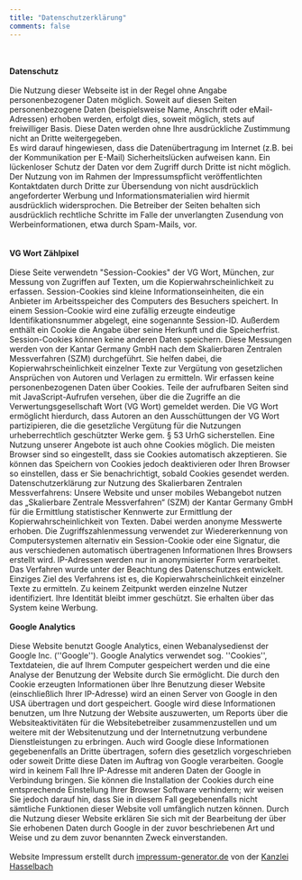 ```yaml
---
title: "Datenschutzerklärung"
comments: false
---
```


```{=html}
<div class='Datenschutzerklärung'>

<br><br><strong>Datenschutz</strong><br><br>
Die Nutzung dieser Webseite ist in der Regel ohne Angabe personenbezogener Daten möglich. Soweit auf diesen Seiten personenbezogene Daten (beispielsweise Name, Anschrift oder eMail-Adressen) erhoben werden, erfolgt dies, soweit möglich, stets auf freiwilliger Basis. Diese Daten werden ohne Ihre ausdrückliche Zustimmung nicht an Dritte weitergegeben. <br>
Es wird darauf hingewiesen, dass die Datenübertragung im Internet (z.B. bei der Kommunikation per E-Mail) Sicherheitslücken aufweisen kann. Ein lückenloser Schutz der Daten vor dem Zugriff durch Dritte ist nicht möglich. <br>
Der Nutzung von im Rahmen der Impressumspflicht veröffentlichten Kontaktdaten durch Dritte zur Übersendung von nicht ausdrücklich angeforderter Werbung und Informationsmaterialien wird hiermit ausdrücklich widersprochen. Die Betreiber der Seiten behalten sich ausdrücklich rechtliche Schritte im Falle der unverlangten Zusendung von Werbeinformationen, etwa durch Spam-Mails, vor.<br>

<br><br><strong>VG Wort Zählpixel</strong><br><br>
Diese Seite verwendetn "Session-Cookies" der VG Wort, München, zur Messung von Zugriffen auf Texten, um die Kopierwahrscheinlichkeit zu erfassen. Session-Cookies sind kleine Informationseinheiten, die ein Anbieter im Arbeitsspeicher des Computers des Besuchers speichert. In einem Session-Cookie wird eine zufällig erzeugte eindeutige Identifikationsnummer abgelegt, eine sogenannte Session-ID. Außerdem enthält ein Cookie die Angabe über seine Herkunft und die Speicherfrist. Session-Cookies können keine anderen Daten speichern. Diese Messungen werden von der Kantar Germany GmbH nach dem Skalierbaren Zentralen Messverfahren (SZM) durchgeführt. Sie helfen dabei, die Kopierwahrscheinlichkeit einzelner Texte zur Vergütung von gesetzlichen Ansprüchen von Autoren und Verlagen zu ermitteln. Wir erfassen keine personenbezogenen Daten über Cookies. Teile der aufrufbaren Seiten sind mit JavaScript-Aufrufen versehen, über die die Zugriffe an die Verwertungsgesellschaft Wort (VG Wort) gemeldet werden. Die VG Wort ermöglicht hierdurch, dass Autoren an den Ausschüttungen der VG Wort partizipieren, die die gesetzliche Vergütung für die Nutzungen urheberrechtlich geschützter Werke gem. § 53 UrhG sicherstellen. Eine Nutzung unserer Angebote ist auch ohne Cookies möglich. Die meisten Browser sind so eingestellt, dass sie Cookies automatisch akzeptieren. Sie können das Speichern von Cookies jedoch deaktivieren oder Ihren Browser so einstellen, dass er Sie benachrichtigt, sobald Cookies gesendet werden. Datenschutzerklärung zur Nutzung des Skalierbaren Zentralen Messverfahrens: Unsere Website und unser mobiles Webangebot nutzen das „Skalierbare Zentrale Messverfahren“ (SZM) der Kantar Germany GmbH für die Ermittlung statistischer Kennwerte zur Ermittlung der Kopierwahrscheinlichkeit von Texten. Dabei werden anonyme Messwerte erhoben. Die Zugriffszahlenmessung verwendet zur Wiedererkennung von Computersystemen alternativ ein Session-Cookie oder eine Signatur, die aus verschiedenen automatisch übertragenen Informationen Ihres Browsers erstellt wird. IP-Adressen werden nur in anonymisierter Form verarbeitet. Das Verfahren wurde unter der Beachtung des Datenschutzes entwickelt. Einziges Ziel des Verfahrens ist es, die Kopierwahrscheinlichkeit einzelner Texte zu ermitteln. Zu keinem Zeitpunkt werden einzelne Nutzer identifiziert. Ihre Identität bleibt immer geschützt. Sie erhalten über das System keine Werbung.

<br><br><strong>Google Analytics</strong><br><br>
Diese Website benutzt Google Analytics, einen Webanalysedienst der Google Inc. (''Google''). Google Analytics verwendet sog. ''Cookies'', Textdateien, die auf Ihrem Computer gespeichert werden und die eine Analyse der Benutzung der Website durch Sie ermöglicht. Die durch den Cookie erzeugten Informationen über Ihre Benutzung dieser Website (einschließlich Ihrer IP-Adresse) wird an einen Server von Google in den USA übertragen und dort gespeichert. Google wird diese Informationen benutzen, um Ihre Nutzung der Website auszuwerten, um Reports über die Websiteaktivitäten für die Websitebetreiber zusammenzustellen und um weitere mit der Websitenutzung und der Internetnutzung verbundene Dienstleistungen zu erbringen. Auch wird Google diese Informationen gegebenenfalls an Dritte übertragen, sofern dies gesetzlich vorgeschrieben oder soweit Dritte diese Daten im Auftrag von Google verarbeiten. Google wird in keinem Fall Ihre IP-Adresse mit anderen Daten der Google in Verbindung bringen. Sie können die Installation der Cookies durch eine entsprechende Einstellung Ihrer Browser Software verhindern; wir weisen Sie jedoch darauf hin, dass Sie in diesem Fall gegebenenfalls nicht sämtliche Funktionen dieser Website voll umfänglich nutzen können. Durch die Nutzung dieser Website erklären Sie sich mit der Bearbeitung der über Sie erhobenen Daten durch Google in der zuvor beschriebenen Art und Weise und zu dem zuvor benannten Zweck einverstanden.

<br><br>

Website Impressum erstellt durch <a href="https://www.impressum-generator.de">impressum-generator.de</a> von der <a href="https://www.kanzlei-hasselbach.de/" rel="nofollow">Kanzlei Hasselbach</a>

</div>
```





